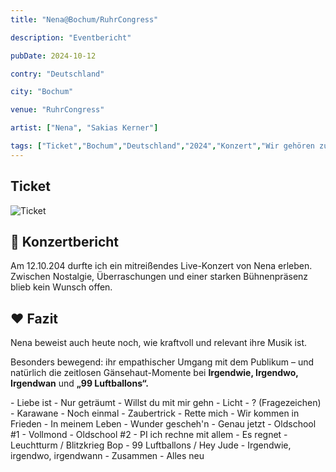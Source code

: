 ```yaml
---
title: "Nena@Bochum/RuhrCongress"

description: "Eventbericht"

pubDate: 2024-10-12

contry: "Deutschland"

city: "Bochum"

venue: "RuhrCongress"

artist: ["Nena", "Sakias Kerner"]

tags: ["Ticket","Bochum","Deutschland","2024","Konzert","Wir gehören zusammen","Nena","Sakias Kerner","RuhrCongress"]
---
```



## Ticket

![Ticket](../../../gallery/2024/02-01/2024-02-01_20-00-00.jpg)

## 🎤 Konzertbericht

Am 12.10.204 durfte ich ein mitreißendes Live-Konzert von Nena erleben.
Zwischen Nostalgie, Überraschungen und einer starken Bühnenpräsenz blieb kein Wunsch offen.

## ❤️ Fazit

Nena beweist auch heute noch, wie kraftvoll und relevant ihre Musik ist.

Besonders bewegend: ihr empathischer Umgang mit dem Publikum – und natürlich die zeitlosen Gänsehaut-Momente
bei **Irgendwie, Irgendwo, Irgendwan** und **„99 Luftballons“.**


<Card title="Setlist" icon="list-format">
- Liebe ist
- Nur geträumt
- Willst du mit mir gehn
- Licht
- ? (Fragezeichen)
- Karawane
- Noch einmal
- Zaubertrick
- Rette mich
- Wir kommen in Frieden
- In meinem Leben
- Wunder gescheh'n
- Genau jetzt
- Oldschool #1
- Vollmond
- Oldschool #2
- PI ich rechne mit allem
- Es regnet
- Leuchtturm / Blitzkrieg Bop
- 99 Luftballons / Hey Jude
- Irgendwie, irgendwo, irgendwann
- Zusammen
- Alles neu
</Card>

<LinkCard
    title="Mehr Informationen"
    href="https://fanieng.com/2024/10/12/12-10-2024-nena-bochum-ruhrcongress/"
/>